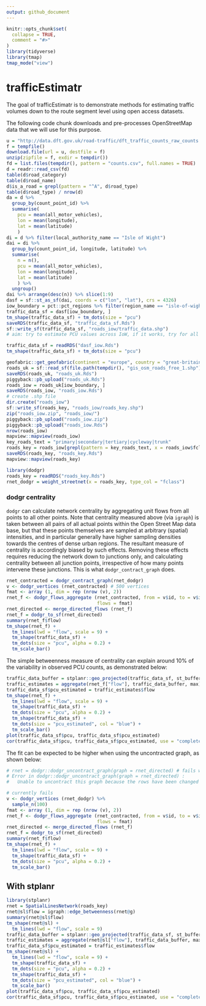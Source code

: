 ```yaml
---
output: github_document
---
```


<!-- README.md is generated from README.Rmd. Please edit that file -->

```r
knitr::opts_chunk$set(
  collapse = TRUE,
  comment = "#>"
)
library(tidyverse)
library(tmap)
tmap_mode("view")
```

# trafficEstimatr

<!-- badges: start -->
<!-- badges: end -->

The goal of trafficEstimatr is to demonstrate methods for estimating traffic volumes down to the route segment level using open access datasets.

The following code chunk downloads and pre-processes OpenStreetMap data that we will use for this purpose.

```r
u = "http://data.dft.gov.uk/road-traffic/dft_traffic_counts_raw_counts.zip"
f = tempfile()
download.file(url = u, destfile = f)
unzip(zipfile = f, exdir = tempdir())
fd = list.files(tempdir(), pattern = "counts.csv", full.names = TRUE)
d = readr::read_csv(fd)
table(d$road_category)
table(d$road_name)
d$is_a_road = grepl(pattern = "^A", d$road_type)
table(d$road_type) / nrow(d)
da = d %>% 
  group_by(count_point_id) %>% 
  summarise(
    pcu = mean(all_motor_vehicles),
    lon = mean(longitude),
    lat = mean(latitude)
    )
di = d %>% filter(local_authority_name == "Isle of Wight")
dai = di %>% 
  group_by(count_point_id, longitude, latitude) %>% 
  summarise(
    n = n(),
    pcu = mean(all_motor_vehicles),
    lon = mean(longitude),
    lat = mean(latitude)
    ) %>% 
  ungroup()
dai %>% arrange(desc(n)) %>% slice(1:9)
dasf = sf::st_as_sf(dai, coords = c("lon", "lat"), crs = 4326)
iow_boundary = pct::pct_regions %>% filter(region_name == "isle-of-wight")
traffic_data_sf = dasf[iow_boundary, ]
tm_shape(traffic_data_sf) + tm_dots(size = "pcu")
saveRDS(traffic_data_sf, "traffic_data_sf.Rds")
sf::write_sf(traffic_data_sf, "roads_iow/traffic_data.shp")
# aim: try to estimate PCU values across IoW, if it works, try for all of UK (big data)
```

```r
traffic_data_sf = readRDS("dasf_iow.Rds")
tm_shape(traffic_data_sf) + tm_dots(size = "pcu")
```

```r
geofabric::get_geofabric(continent = "europe", country = "great-britain", region = "england")
roads_uk = sf::read_sf(file.path(tempdir(), "gis_osm_roads_free_1.shp"))
saveRDS(roads_uk, "roads_uk.Rds")
piggyback::pb_upload("roads_uk.Rds")
roads_iow = roads_uk[iow_boundary, ]
saveRDS(roads_iow, "roads_iow.Rds")
# create .shp file
dir.create("roads_iow")
sf::write_sf(roads_key, "roads_iow/roads_key.shp")
zip("roads_iow.zip", "roads_iow/")
piggyback::pb_upload("roads_iow.zip")
piggyback::pb_upload("roads_iow.Rds")
nrow(roads_iow)
mapview::mapview(roads_iow)
key_roads_text = "primary|secondary|tertiary|cycleway|trunk"
roads_key = roads_iow[grepl(pattern = key_roads_text, x = roads_iow$fclass), ]
saveRDS(roads_key, "roads_key.Rds")
mapview::mapview(roads_key)
```


```r
library(dodgr)
roads_key = readRDS("roads_key.Rds")
rnet_dodgr = weight_streetnet(x = roads_key, type_col = "fclass")
```

### dodgr centrality

`dodgr` can calculate network centrality by aggregating unit flows from all
points to all other points. Note that centrality measured above (via `igraph`)
is taken between all pairs of all actual points within the Open Street Map data
base, but that these points themselves are sampled at arbitrary (spatial)
intensities, and in particular generally have higher sampling densities towards
the centres of dense urban regions. The resultant measure of centrality is
accordingly biased by such effects. Removing these effects requires reducing
the network down to junctions only, and calculating centrality between all
junction points, irrespective of how many points intervene these junctions.
This is what `dodgr_contract_graph` does.

```r
rnet_contracted = dodgr_contract_graph(rnet_dodgr)
v <- dodgr_vertices (rnet_contracted) # 500 vertices
fmat <- array (1, dim = rep (nrow (v), 2))
rnet_f <- dodgr_flows_aggregate (rnet_contracted, from = v$id, to = v$id,
                                 flows = fmat)
rnet_directed <- merge_directed_flows (rnet_f)
rnet_f = dodgr_to_sf(rnet_directed)
summary(rnet_f$flow)
tm_shape(rnet_f) +
  tm_lines(lwd = "flow", scale = 9) +
  tm_shape(traffic_data_sf) +
  tm_dots(size = "pcu", alpha = 0.2) +
  tm_scale_bar()
```

The simple betweenness measure of centrality can explain around 10% of the variability in observed PCU counts, as demonstrated below:

```r
traffic_data_buffer = stplanr::geo_projected(traffic_data_sf, st_buffer, dist = 200)
traffic_estimates = aggregate(rnet_f["flow"], traffic_data_buffer, max) 
traffic_data_sf$pcu_estimated = traffic_estimates$flow
tm_shape(rnet_f) +
  tm_lines(lwd = "flow", scale = 9) +
  tm_shape(traffic_data_sf) +
  tm_dots(size = "pcu", alpha = 0.2) +
  tm_shape(traffic_data_sf) +
  tm_dots(size = "pcu_estimated", col = "blue") +
  tm_scale_bar()
plot(traffic_data_sf$pcu, traffic_data_sf$pcu_estimated)
cor(traffic_data_sf$pcu, traffic_data_sf$pcu_estimated, use = "complete.obs")^2
```

The fit can be expected to be higher when using the uncontracted graph, as shown below:

```r
# rnet = dodgr::dodgr_uncontract_graph(graph = rnet_directed) # fails with:
# Error in dodgr::dodgr_uncontract_graph(graph = rnet_directed) : 
#   Unable to uncontract this graph because the rows have been changed
```

```r
# currently fails
v <- dodgr_vertices (rnet_dodgr) %>% 
  sample_n(100)
fmat <- array (1, dim = rep (nrow (v), 2))
rnet_f <- dodgr_flows_aggregate (rnet_contracted, from = v$id, to = v$id,
                                 flows = fmat)
rnet_directed <- merge_directed_flows (rnet_f)
rnet_f = dodgr_to_sf(rnet_directed)
summary(rnet_f$flow)
tm_shape(rnet_f) +
  tm_lines(lwd = "flow", scale = 9) +
  tm_shape(traffic_data_sf) +
  tm_dots(size = "pcu", alpha = 0.2) +
  tm_scale_bar()

```

## With stplanr

```r
library(stplanr)
rnet = SpatialLinesNetwork(roads_key)
rnet@sl$flow = igraph::edge_betweenness(rnet@g)
summary(rnet@sl$flow)
tm_shape(rnet@sl) +
  tm_lines(lwd = "flow", scale = 9)
traffic_data_buffer = stplanr::geo_projected(traffic_data_sf, st_buffer, dist = 100)
traffic_estimates = aggregate(rnet@sl["flow"], traffic_data_buffer, max) 
traffic_data_sf$pcu_estimated = traffic_estimates$flow
tm_shape(rnet@sl) +
  tm_lines(lwd = "flow", scale = 9) +
  tm_shape(traffic_data_sf) +
  tm_dots(size = "pcu", alpha = 0.2) +
  tm_shape(traffic_data_sf) +
  tm_dots(size = "pcu_estimated", col = "blue") +
  tm_scale_bar()
plot(traffic_data_sf$pcu, traffic_data_sf$pcu_estimated)
cor(traffic_data_sf$pcu, traffic_data_sf$pcu_estimated, use = "complete.obs")^2
```

